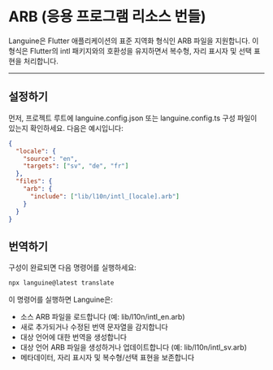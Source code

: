 # ARB (응용 프로그램 리소스 번들)

Languine은 Flutter 애플리케이션의 표준 지역화 형식인 ARB 파일을 지원합니다. 이 형식은 Flutter의 intl 패키지와의 호환성을 유지하면서 복수형, 자리 표시자 및 선택 표현을 처리합니다.

---

## 설정하기

먼저, 프로젝트 루트에 languine.config.json 또는 languine.config.ts 구성 파일이 있는지 확인하세요. 다음은 예시입니다:

```json
{
  "locale": {
    "source": "en",
    "targets": ["sv", "de", "fr"]
  },
  "files": {
    "arb": {
      "include": ["lib/l10n/intl_[locale].arb"]
    }
  }
}
```

## 번역하기

구성이 완료되면 다음 명령어를 실행하세요:

```bash
npx languine@latest translate
```

이 명령어를 실행하면 Languine은:

- 소스 ARB 파일을 로드합니다 (예: lib/l10n/intl_en.arb)
- 새로 추가되거나 수정된 번역 문자열을 감지합니다
- 대상 언어에 대한 번역을 생성합니다
- 대상 언어 ARB 파일을 생성하거나 업데이트합니다 (예: lib/l10n/intl_sv.arb)
- 메타데이터, 자리 표시자 및 복수형/선택 표현을 보존합니다

